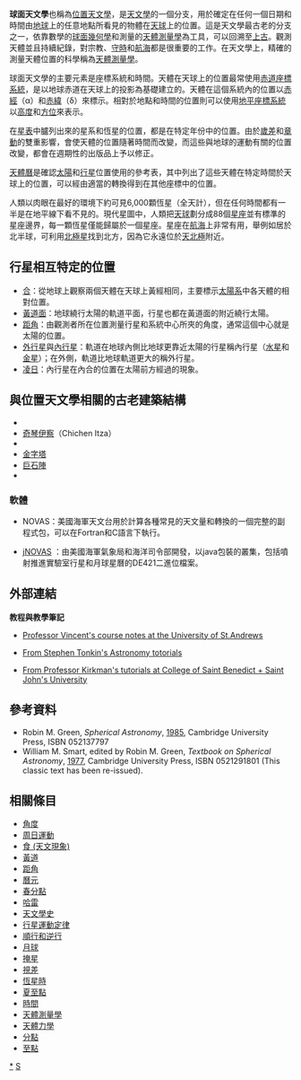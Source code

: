 '''球面天文學'''也稱為[[位置天文學|位置天文學]]，是[[天文學|天文學]]的一個分支，用於確定在任何一個日期和時間由[[地球|地球]]上的任意地點所看見的物體在[[天球|天球]]上的位置。這是天文學最古老的分支之一，依靠數學的[[球面幾何學|球面幾何學]]和測量的[[天體測量學|天體測量學]]為工具，可以回溯至[[古代歷史|上古]]。觀測天體並且持續紀錄，對宗教、[[守時|守時]]和[[航海|航海]]都是很重要的工作。在天文學上，精確的測量天體位置的科學稱為[[天體測量學|天體測量學]]。

球面天文學的主要元素是座標系統和時間。天體在天球上的位置最常使用[[赤道座標系統|赤道座標系統]]，是以地球赤道在天球上的投影為基礎建立的。天體在這個系統內的位置以[[赤經|赤經]]（α）和[[赤緯|赤緯]]（δ）來標示。相對於地點和時間的位置則可以使用[[地平線坐標系|地平座標系統]]以[[高度|高度]]和[[方位|方位]]來表示。

在[[星表|星表]]中臚列出來的星系和恆星的位置，都是在特定年份中的位置。由於[[歲差|歲差]]和[[章動|章動]]的雙重影響，會使天體的位置隨著時間而改變，而這些與地球的運動有關的位置改變，都會在週期性的出版品上予以修正。

[[天體曆|天體曆]]是確認[[太陽|太陽]]和[[行星|行星]]位置使用的參考表，其中列出了這些天體在特定時間於天球上的位置，可以經由適當的轉換得到在其他座標中的位置。

人類以肉眼在最好的環境下約可見6,000顆恆星（全天計），但在任何時間都有一半是在地平線下看不見的。現代星圖中，人類把[[天球|天球]]劃分成88個[[星座|星座]]並有標準的星座邊界，每一顆恆星僅能歸屬於一個星座。星座在[[航海|航海]]上非常有用，舉例如居於北半球，可利用[[北極星|北極星]]找到北方，因為它永遠位於[[天北極|天北極]]附近。

== 行星相互特定的位置 ==
* [[合_(天體位置)|合]]：從地球上觀察兩個天體在天球上黃經相同，主要標示[[太陽系|太陽系]]中各天體的相對位置。
* [[黃道面|黃道面]]：地球繞行太陽的軌道平面，行星也都在黃道面的附近繞行太陽。
* [[距角|距角]]：由觀測者所在位置測量行星和系統中心所夾的角度，通常這個中心就是太陽的位置。
* [[外行星|外行星]]與[[外行星|內行星]]：軌道在地球內側比地球更靠近太陽的行星稱內行星（[[水星|水星]]和[[金星|金星]]）；在外側，軌道比地球軌道更大的稱外行星。
* [[凌日|凌日]]：內行星在內合的位置在太陽前方經過的現象。

== 與位置天文學相關的古老建築結構 ==
{{Main|考古天文學}}
* {{link-en|也理可溫|Arkaim}}
* [[奇琴伊察|奇琴伊察]]（Chichen Itza）
* {{link-en|魔術環|Medicine Wheel}}
* [[金字塔|金字塔]]
* [[巨石陣|巨石陣]]
* {{link-en|太陽廟|Temple of the Sun}}

=== 軟體 ===
* {{link-en|美國海軍天文台向量天測學副程式|Naval Observatory Vector Astrometry Subroutines}}NOVAS：美國海軍天文台用於計算各種常見的天文量和轉換的一個完整的副程式包，可以在Fortran和C語言下執行。
* [http://www.cloudmakers.eu/jnovas jNOVAS] {{Wayback|url=http://www.cloudmakers.eu/jnovas |date=20170722122427 }}：由美國海軍氣象局和海洋司令部開發，以java包裝的叢集，包括噴射推進實驗室行星和月球星曆的DE421二進位檔案。

==外部連結==
'''教程與教學筆記'''
* [http://star-www.st-and.ac.uk/~fv/webnotes/index.html Professor Vincent's course notes at the University of St.Andrews] {{Wayback|url=http://star-www.st-and.ac.uk/~fv/webnotes/index.html |date=20210414084634 }}

* [http://www.astunit.com/tutorials/positional.htm From Stephen Tonkin's Astronomy totorials] {{Wayback|url=http://www.astunit.com/tutorials/positional.htm |date=20210309172119 }}

* [http://www.physics.csbsju.edu/astro/tutorial.html From Professor Kirkman's tutorials at College of Saint Benedict + Saint John's University] {{Wayback|url=http://www.physics.csbsju.edu/astro/tutorial.html |date=20160303165806 }}

== 參考資料 ==
* Robin M. Green, ''Spherical Astronomy'', [[1985_in_literature|1985]], Cambridge University Press, ISBN 052137797
* William M. Smart, edited by Robin M. Green, ''Textbook on Spherical Astronomy'', [[1977_in_literature|1977]], Cambridge University Press, ISBN 0521291801 (This classic text has been re-issued).

== 相關條目 ==
* [[角度|角度]]
* [[周日運動|周日運動]]
* [[食_(天文現象)|食 (天文現象)]]
* [[黃道|黃道]]
* [[距角|距角]]
* [[曆元|曆元]]
* [[春分點|春分點]]
* [[哈雷|哈雷]]
* [[天文學史|天文學史]]
* [[克卜勒定律|行星運動定律]]
* [[順行和逆行|順行和逆行]]
* [[月球|月球]]
* [[掩星|掩星]]
* [[視差|視差]]
* [[恆星時|恆星時]]
* [[至點|夏至點]]
* [[時間|時間]]
* [[天體測量學|天體測量學]]
* [[天體力學|天體力學]]
* [[分點|分點]]
* [[至點|至點]]

[[Category:球面天文学|*]]
[[Category:天體測量學|S]]